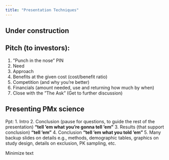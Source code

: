 ```yaml
---
title: "Presentation Techniques"
---
```


:::{.callout-caution}
# Under construction
:::

## Pitch (to investors):

1. ”Punch in the nose” PIN
2. Need
3. Approach
4. Benefits at the given cost (cost/benefit ratio)
5. Competition (and why you’re better)
6. Financials (amount needed, use and returning how much by when)
7. Close with the ”The Ask” (Get to further discussion)

## Presenting PMx science

Ppt:
1. Intro
2. Conclusion (pause for questions, to guide the rest of the presentation) **"tell ’em what you’re gonna tell ’em"**
3. Results (that support conclusion) **"tell ’em"**
4. Conclusion **"tell ’em what you told ’em"**
5. Many backup slides on details e.g., methods, demographic tables, graphics on study design, details on exclusion, PK sampling, etc.

Minimize text

